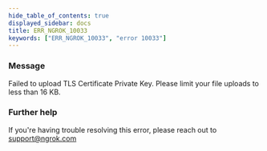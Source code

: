 ```yaml
---
hide_table_of_contents: true
displayed_sidebar: docs
title: ERR_NGROK_10033
keywords: ["ERR_NGROK_10033", "error 10033"]
---
```


### Message

Failed to upload TLS Certificate Private Key. Please limit your file uploads to less than 16 KB.

### Further help

If you're having trouble resolving this error, please reach out to [support@ngrok.com](mailto:support@ngrok.com?subject=Help%20with%20ERR_NGROK_10033)
